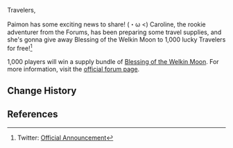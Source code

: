 {{Event
|name              = Caroline's Adventure Supplies
|image             = Caroline's Adventure Supplies Banner.jpg
|type              = Web
|time_known        = yes
|time_start        = 2020-10-03 00:00:00
|time_start_offset = GMT+8
|time_end          = 2020-10-11 23:59:59
|time_end_offset   = GMT+8
|link              = https://www.hoyolab.com/article/25332
}}

Travelers,

Paimon has some exciting news to share! (・ω <) Caroline, the rookie adventurer from the Forums, has been preparing some travel supplies, and she's gonna give away Blessing of the Welkin Moon to 1,000 lucky Travelers for free!<ref>Twitter: [https://twitter.com/GenshinImpact/status/1312341040574029824 Official Announcement]</ref>

1,000 players will win a supply bundle of [[Blessing of the Welkin Moon]]. For more information, visit the [https://www.hoyolab.com/article/25332 official forum page].

==Change History==
{{Change History|1.0}}

==References==
{{Reflist}}